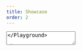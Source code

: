 ```yaml
---
title: Showcase
order: 2
---
```




<Playground system="ec" selectedKind="Forms/TextArea" selectedStory="default">
  <TextArea
    id="example1"
    label={demoContentDefault.label}
    placeholder={demoContentDefault.placeholder}
    rows={4}
    helperText="Help message"
  />
</Playground>

## Disabled

<Playground system="ec" selectedKind="Forms/TextArea" selectedStory="default">
  <TextArea
    id="example2"
    label={demoContentDefault.label}
    placeholder={demoContentDefault.placeholder}
    rows={4}
    helperText="Help message"
    disabled
  />
</Playground>

## With error

<Playground system="ec" selectedKind="Forms/TextArea" selectedStory="default">
  <TextArea
    id="example3"
    label={demoContentDefault.label}
    placeholder={demoContentDefault.placeholder}
    rows={4}
    helperText="Help message"
    invalid
    invalidText="Error message"
  />
</Playground>
